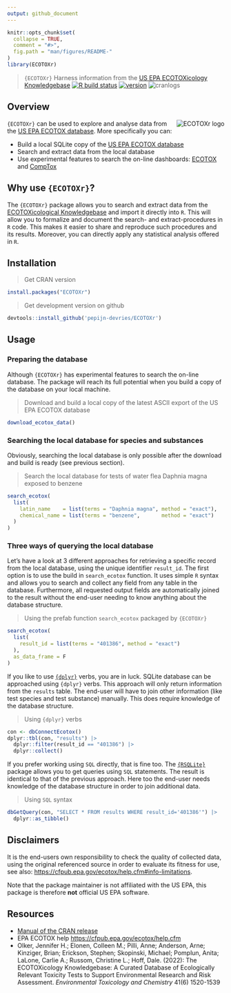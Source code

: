 ```yaml
---
output: github_document
---
```


```r
knitr::opts_chunk$set(
  collapse = TRUE,
  comment = "#>",
  fig.path = "man/figures/README-"
)
library(ECOTOXr)
```

> `{ECOTOXr}` Harness information from the [US EPA ECOTOXicology Knowledgebase](https://cfpub.epa.gov/ecotox/)
[![R build status](https://github.com/pepijn-devries/ECOTOXr/workflows/R-CMD-check/badge.svg)](https://github.com/pepijn-devries/ECOTOXr/actions)
[![version](https://www.r-pkg.org/badges/version/ECOTOXr)](https://CRAN.R-project.org/package=ECOTOXr)
![cranlogs](https://cranlogs.r-pkg.org/badges/ECOTOXr)


## Overview

<a href="https://github.com/pepijn-devries/ECOTOXr/"><img src="man/figures/logo.png" alt="ECOTOXr logo" align="right" /></a>
`{ECOTOXr}` can be used to explore and analyse data from the [US EPA ECOTOX database](https://cfpub.epa.gov/ecotox/).
More specifically you can:

 * Build a local SQLite copy of the [US EPA ECOTOX database](https://cfpub.epa.gov/ecotox/)
 * Search and extract data from the local database
 * Use experimental features to search the on-line dashboards: [ECOTOX](https://cfpub.epa.gov/ecotox/search.cfm) and
   [CompTox](https://comptox.epa.gov/dashboard/batch-search)

## Why use `{ECOTOXr}`?

The `{ECOTOXr}` package allows you to search and extract data from the [ECOTOXicological Knowledgebase](https://cfpub.epa.gov/ecotox/)
and import it directly into `R`. This will allow you to formalize and document the search- and extract-procedures in `R` code.
This makes it easier to share and reproduce such procedures and its results. Moreover, you can directly apply any statistical
analysis offered in `R`.

## Installation 

> Get CRAN version
```r
install.packages("ECOTOXr")
```

> Get development version on github
```r
devtools::install_github('pepijn-devries/ECOTOXr')
```

## Usage

### Preparing the database

Although `{ECOTOXr}` has experimental features to search the on-line database. The package will
reach its full potential when you build a copy of the database on your local machine.

> Download and build a local copy of the latest ASCII export of the US EPA ECOTOX database

```r
download_ecotox_data()
```

### Searching the local database for species and substances

Obviously, searching the local database is only possible after the download and build is
ready (see previous section).

> Search the local database for tests of water flea Daphnia magna exposed to benzene

```r
search_ecotox(
  list(
    latin_name    = list(terms = "Daphnia magna", method = "exact"),
    chemical_name = list(terms = "benzene",       method = "exact")
  )
)
```

### Three ways of querying the local database

Let's have a look at 3 different approaches for retrieving a specific record from the local database, using the
unique identifier `result_id`. The first option is to use the build in `search_ecotox` function. It uses
simple `R` syntax and allows you to search and collect any field from any table in the database. Furthermore,
all requested output fields are automatically joined to the result without the end-user needing to know anything
about the database structure.

> Using the prefab function `search_ecotox` packaged by `{ECOTOXr}`

```r
search_ecotox(
  list(
    result_id = list(terms = "401386", method = "exact")
  ),
  as_data_frame = F
)
```

If you like to use [`{dplyr}`](https://dplyr.tidyverse.org/) verbs, you are in luck. SQLite database can be approached using
`{dplyr}` verbs. This approach will only return information from the `results` table. The end-user will have to join other information
(like test species and test substance) manually. This does require knowledge of the database structure.

> Using `{dplyr}` verbs

```r
con <- dbConnectEcotox()
dplyr::tbl(con, "results") |>
  dplyr::filter(result_id == "401386") |>
  dplyr::collect()
```

If you prefer working using `SQL` directly, that is fine too. The [`{RSQLite}`](https://cran.r-project.org/package=RSQLite) package
allows you to get queries using `SQL` statements. The result is identical to that of the previous approach. Here too the end-user
needs knowledge of the database structure in order to join additional data.

> Using `SQL` syntax

```r
dbGetQuery(con, "SELECT * FROM results WHERE result_id='401386'") |>
  dplyr::as_tibble()
```

## Disclaimers

It is the end-users own responsibility to check the quality of collected data, using the original referenced source in order to evaluate its
fitness for use, see also: <https://cfpub.epa.gov/ecotox/help.cfm#info-limitations>.

Note that the package maintainer is not affiliated with the US EPA, this package is therefore **not** official US EPA software.

## Resources

 * [Manual of the CRAN release](https://CRAN.R-project.org/package=ECOTOXr)
 * EPA ECOTOX help <https://cfpub.epa.gov/ecotox/help.cfm>
 * Olker, Jennifer H.; Elonen, Colleen M.; Pilli, Anne; Anderson, Arne; Kinziger, Brian; Erickson, Stephen; Skopinski, Michael;
   Pomplun, Anita; LaLone, Carlie A.; Russom, Christine L.; Hoff, Dale. (2022): The ECOTOXicology Knowledgebase: A Curated Database of
   Ecologically Relevant Toxicity Tests to Support Environmental Research and Risk Assessment. _Environmental Toxicology and Chemistry_
   41(6) 1520-1539 <!--https://doi.org/10.1002/etc.5324-->
